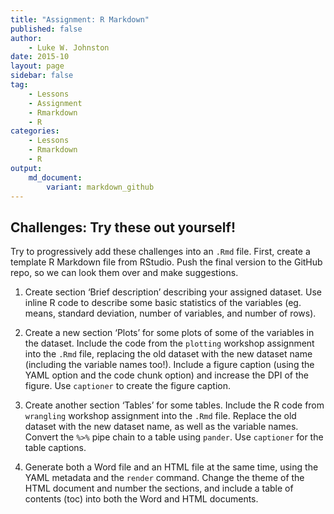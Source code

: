 ```yaml
---
title: "Assignment: R Markdown"
published: false
author:
    - Luke W. Johnston
date: 2015-10
layout: page
sidebar: false
tag:
    - Lessons
    - Assignment
    - Rmarkdown
    - R
categories:
    - Lessons
    - Rmarkdown
    - R
output:
    md_document:
        variant: markdown_github
---
```


## Challenges: Try these out yourself!

Try to progressively add these challenges into an `.Rmd` file. First, create a
template R Markdown file from RStudio. Push the final version to the GitHub
repo, so we can look them over and make suggestions.

1. Create section 'Brief description' describing your assigned dataset. Use
inline R code to describe some basic statistics of the variables (eg. means,
standard deviation, number of variables, and number of rows).

2. Create a new section 'Plots' for some plots of some of the variables in the 
dataset. Include the code from the `plotting` workshop assignment into the
`.Rmd` file, replacing the old dataset with the new dataset name (including the
variable names too!).  Include a figure caption (using the YAML option and the
code chunk option) and increase the DPI of the figure. Use `captioner` to create
the figure caption.

3. Create another section 'Tables' for some tables. Include the R code from
`wrangling` workshop assignment into the `.Rmd` file.  Replace the old dataset
with the new dataset name, as well as the variable names. Convert the `%>%` pipe
chain to a table using `pander`. Use `captioner` for the table captions.

4. Generate both a Word file and an HTML file at the same time, using the YAML 
metadata and the `render` command. Change the theme of the HTML document and
number the sections, and include a table of contents (toc) into both the Word
and HTML documents.
